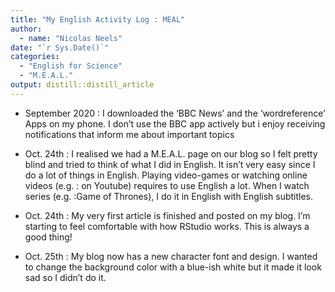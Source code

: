 ```yaml
---
title: "My English Activity Log : MEAL"
author:
  - name: "Nicolas Neels" 
date: "`r Sys.Date()`"
categories:
  - "English for Science"
  - "M.E.A.L."
output: distill::distill_article
---
```


- September 2020 : I downloaded the 'BBC News' and the 'wordreference' Apps on my phone. I don't use the BBC app actively but i enjoy receiving notifications that inform me about important topics

- Oct. 24th : I realised we had a M.E.A.L. page on our blog so I felt pretty blind and tried to think of what I did in English. It isn't very easy since I do a lot of things in English. Playing video-games or watching online videos (e.g. : on Youtube) requires to use English a lot. When I watch series (e.g. :Game of Thrones), I do it in English with English subtitles.

- Oct. 24th : My very first article is finished and posted on my blog. I'm starting to feel comfortable with how RStudio works. This is always a good thing!

- Oct. 25th : My blog now has a new character font and design. I wanted to change the background color with a blue-ish white but it made it look sad so I didn't do it.
